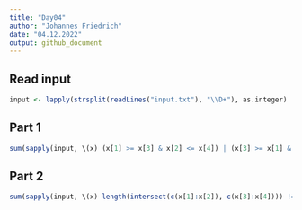```yaml
---
title: "Day04"
author: "Johannes Friedrich"
date: "04.12.2022"
output: github_document
---
```


## Read input

```r
input <- lapply(strsplit(readLines("input.txt"), "\\D+"), as.integer)
```

## Part 1

```r
sum(sapply(input, \(x) (x[1] >= x[3] & x[2] <= x[4]) | (x[3] >= x[1] & x[4] <= x[2])))
```

## Part 2

```r
sum(sapply(input, \(x) length(intersect(c(x[1]:x[2]), c(x[3]:x[4]))) != 0))
```

